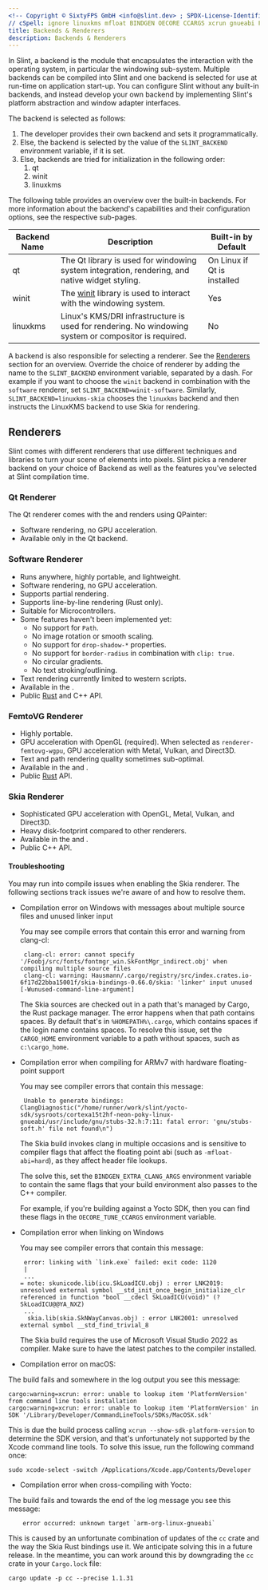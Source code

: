 ```yaml
---
<!-- Copyright © SixtyFPS GmbH <info@slint.dev> ; SPDX-License-Identifier: MIT -->
// cSpell: ignore linuxkms mfloat BINDGEN OECORE CCARGS xcrun gnueabi Foobj fontmgr Wunused cortexa skunicode cdecl
title: Backends & Renderers
description: Backends & Renderers
---
```




In Slint, a backend is the module that encapsulates the interaction with the operating system,
in particular the windowing sub-system. Multiple backends can be compiled into Slint and one
backend is selected for use at run-time on application start-up. You can configure Slint without
any built-in backends, and instead develop your own backend by implementing Slint's platform
abstraction and window adapter interfaces.

The backend is selected as follows:

1. The developer provides their own backend and sets it programmatically.
2. Else, the backend is selected by the value of the `SLINT_BACKEND` environment variable, if it is set.
3. Else, backends are tried for initialization in the following order:
   1. qt
   2. winit
   3. linuxkms

The following table provides an overview over the built-in backends. For more information about the backend's
capabilities and their configuration options, see the respective sub-pages.

| Backend Name | Description                                                                                             | Built-in by Default         |
|--------------|---------------------------------------------------------------------------------------------------------|-----------------------------|
| qt           | The Qt library is used for windowing system integration, rendering, and native widget styling.          | On Linux if Qt is installed |
| winit        | The [winit](https://docs.rs/winit/latest/winit/) library is used to interact with the windowing system. | Yes                         |
| linuxkms     | Linux's KMS/DRI infrastructure is used for rendering. No windowing system or compositor is required.    | No                          |

A backend is also responsible for selecting a renderer. See the [Renderers](#renderers) section
for an overview. Override the choice of renderer by adding the name to the `SLINT_BACKEND` environment variable, separated by a dash.
For example if you want to choose the `winit` backend in combination with the `software` renderer, set `SLINT_BACKEND=winit-software`.
Similarly, `SLINT_BACKEND=linuxkms-skia` chooses the `linuxkms` backend and then instructs the LinuxKMS backend to use Skia for rendering.



## Renderers

Slint comes with different renderers that use different techniques and libraries to turn
your scene of elements into pixels. Slint picks a renderer backend on your choice of Backend
as well as the features you've selected at Slint compilation time.


### Qt Renderer

The Qt renderer comes with the <Link type="QtBackend" label="Qt backend" /> and renders using QPainter:

 - Software rendering, no GPU acceleration.
 - Available only in the Qt backend.

### Software Renderer

- Runs anywhere, highly portable, and lightweight.
- Software rendering, no GPU acceleration.
- Supports partial rendering.
- Supports line-by-line rendering (Rust only).
- Suitable for Microcontrollers.
- Some features haven't been implemented yet:
  * No support for `Path`.
  * No image rotation or smooth scaling.
  * No support for `drop-shadow-*` properties.
  * No support for `border-radius` in combination with `clip: true`.
  * No circular gradients.
  * No text stroking/outlining.
- Text rendering currently limited to western scripts.
- Available in the <Link type="WinitBackend" label="Winit backend" />.
- Public [Rust](slint-rust:platform/software_renderer/) and <LangRefLink lang="cpp" relpath="api/classslint_1_1platform_1_1SoftwareRenderer">C++</LangRefLink> API.

### FemtoVG Renderer

 - Highly portable.
 - GPU acceleration with OpenGL (required). When selected as `renderer-femtovg-wgpu`, GPU acceleration with Metal, Vulkan, and Direct3D.
 - Text and path rendering quality sometimes sub-optimal.
 - Available in the <Link type="WinitBackend" label="Winit backend" /> and <Link type="LinuxkmsBackend" label="LinuxKMS backend" />.
 - Public [Rust](slint-rust:platform/femtovg_renderer/) API.

### Skia Renderer

 - Sophisticated GPU acceleration with OpenGL, Metal, Vulkan, and Direct3D.
 - Heavy disk-footprint compared to other renderers.
 - Available in the <Link type="WinitBackend" label="Winit backend" /> and <Link type="LinuxkmsBackend" label="LinuxKMS backend" />.
 - Public <LangRefLink lang="cpp" relpath="api/classslint_1_1platform_1_1SkiaRenderer">C++</LangRefLink> API.

#### Troubleshooting

You may run into compile issues when enabling the Skia renderer. The following sections track
issues we're aware of and how to resolve them.

* Compilation error on Windows with messages about multiple source files and unused linker input

  You may see compile errors that contain this error and warning from clang-cl:
  ```
   clang-cl: error: cannot specify '/Foobj/src/fonts/fontmgr_win.SkFontMgr_indirect.obj' when compiling multiple source files
   clang-cl: warning: Hausmann/.cargo/registry/src/index.crates.io-6f17d22bba15001f/skia-bindings-0.66.0/skia: 'linker' input unused [-Wunused-command-line-argument]
  ```

  The Skia sources are checked out in a path that's managed by Cargo, the Rust package manager.
  The error happens when that path contains spaces. By default that's in `%HOMEPATH%\.cargo`,
  which contains spaces if the login name contains spaces. To resolve this issue, set the `CARGO_HOME`
  environment variable to a path without spaces, such as `c:\cargo_home`.

* Compilation error when compiling for ARMv7 with hardware floating-point support

  You may see compiler errors that contain this message:

  ```
   Unable to generate bindings: ClangDiagnostic("/home/runner/work/slint/yocto-sdk/sysroots/cortexa15t2hf-neon-poky-linux-gnueabi/usr/include/gnu/stubs-32.h:7:11: fatal error: 'gnu/stubs-soft.h' file not found\n")
  ```

  The Skia build invokes clang in multiple occasions and is sensitive to compiler flags
  that affect the floating point abi (such as `-mfloat-abi=hard`), as they affect header file lookups.

  The solve this, set the `BINDGEN_EXTRA_CLANG_ARGS` environment variable to contain the same
  flags that your build environment also passes to the C++ compiler.

  For example, if you're building against a Yocto SDK, then you can find these flags in the
  `OECORE_TUNE_CCARGS` environment variable.

* Compilation error when linking on Windows

  You may see compiler errors that contain this message:

  ```
   error: linking with `link.exe` failed: exit code: 1120
   |
   ...
  = note: skunicode.lib(icu.SkLoadICU.obj) : error LNK2019: unresolved external symbol __std_init_once_begin_initialize_clr referenced in function "bool __cdecl SkLoadICU(void)" (?SkLoadICU@@YA_NXZ)
   ...
    skia.lib(skia.SkNWayCanvas.obj) : error LNK2001: unresolved external symbol __std_find_trivial_8
  ```

  The Skia build requires the use of Microsoft Visual Studio 2022 as compiler. Make sure to have the latest patches
  to the compiler installed.

 * Compilation error on macOS:

  The build fails and somewhere in the log output you see this message:

  ```
  cargo:warning=xcrun: error: unable to lookup item 'PlatformVersion' from command line tools installation
  cargo:warning=xcrun: error: unable to lookup item 'PlatformVersion' in SDK '/Library/Developer/CommandLineTools/SDKs/MacOSX.sdk'
  ```

  This is due the build process calling `xcrun --show-sdk-platform-version` to determine the SDK version, and that's unfortunately not
  supported by the Xcode command line tools. To solve this issue, run the following command once:

  ```
  sudo xcode-select -switch /Applications/Xcode.app/Contents/Developer
  ```

 * Compilation error when cross-compiling with Yocto:

  The build fails and towards the end of the log message you see this message:

  ```
      error occurred: unknown target `arm-org-linux-gnueabi`
  ```

  This is caused by an unfortunate combination of updates of the `cc` crate and the way the Skia Rust bindings
  use it. We anticipate solving this in a future release. In the meantime, you can work around this by downgrading
  the `cc` crate in your `Cargo.lock` file:

  ```
  cargo update -p cc --precise 1.1.31
  ```
